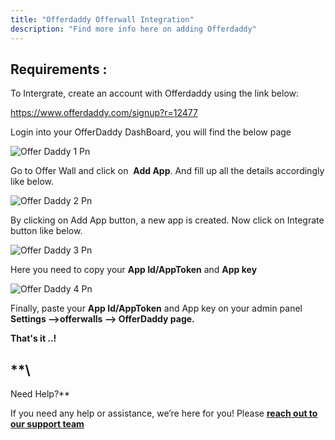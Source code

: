 ```yaml
---
title: "Offerdaddy Offerwall Integration"
description: "Find more info here on adding Offerdaddy"
---
```


## Requirements :

To Intergrate, create an account with Offerdaddy using the link below:

https://www.offerdaddy.com/signup?r=12477

Login into your OfferDaddy DashBoard, you will find the below page

![Offer Daddy 1 Pn](/images/offer_daddy_1.png)

Go to Offer Wall and click on  **Add App**. And fill up all the details accordingly like below.

![Offer Daddy 2 Pn](/images/offer_daddy_2.png)

By clicking on Add App button, a new app is created. Now click on Integrate button like below.

![Offer Daddy 3 Pn](/images/offer_daddy_3.png)

Here you need to copy your **App Id/AppToken** and **App key**

![Offer Daddy 4 Pn](/images/offer_daddy_4.png)

Finally, paste your **App Id/AppToken** and App key on your admin panel **Settings --\>offerwalls --\> OfferDaddy page.** ​

**That's it ..\!**

## **\
Need Help?**

If you need any help or assistance, we’re here for you\! Please [**reach out to our support team**](https://droidoxy.com/support/)